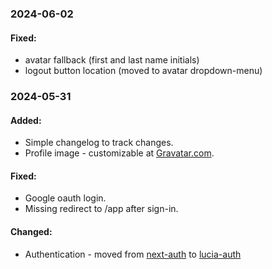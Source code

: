 ### 2024-06-02

#### Fixed:

- avatar fallback (first and last name initials)
- logout button location (moved to avatar dropdown-menu)

### 2024-05-31

#### Added:

- Simple changelog to track changes.
- Profile image - customizable at [Gravatar.com](https://gravatar.com).

#### Fixed:

- Google oauth login.
- Missing redirect to /app after sign-in.

#### Changed:

- Authentication - moved from [next-auth](https://github.com/nextauthjs/next-auth) to [lucia-auth](https://github.com/lucia-auth/lucia)
